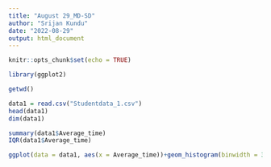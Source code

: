 ```yaml
---
title: "August 29_MD-SD"
author: "Srijan Kundu"
date: "2022-08-29"
output: html_document
---
```


```r
knitr::opts_chunk$set(echo = TRUE)
```

```r
library(ggplot2)
```


```r
getwd()
```

```r
data1 = read.csv("Studentdata_1.csv")
head(data1)
dim(data1)
```


```r
summary(data1$Average_time)
IQR(data1$Average_time)
```




```r
ggplot(data = data1, aes(x = Average_time))+geom_histogram(binwidth = 30)
```
